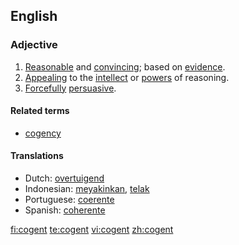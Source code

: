 ==English==

===Adjective===
{{en-adj}}

# [[Reasonable]] and [[convincing]]; based on [[evidence]].
# [[Appealing]] to the [[intellect]] or [[power]]s of reasoning.
# [[forcefully|Forcefully]] [[persuasive]].

====Related terms====
*[[cogency]]

====Translations====
*Dutch: [[overtuigend]]
*Indonesian: [[yakin|meyakinkan]], [[telak]]
*Portuguese: [[coerente]]
*Spanish: [[coherente]]

[[fi:cogent]]
[[te:cogent]]
[[vi:cogent]]
[[zh:cogent]]